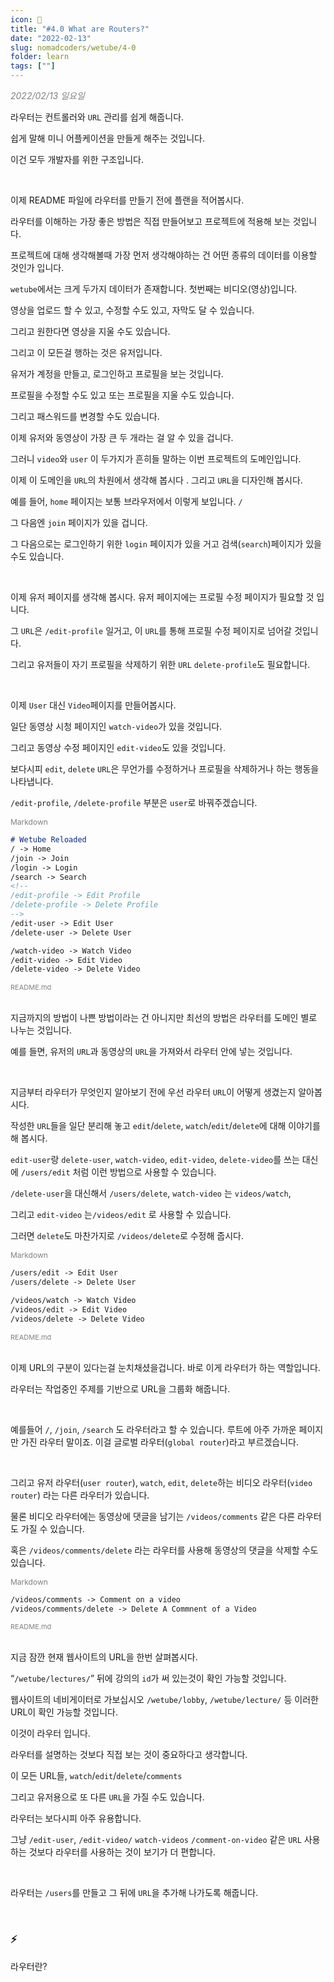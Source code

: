 ```yaml
---
icon: 📘
title: "#4.0 What are Routers?"
date: "2022-02-13"
slug: nomadcoders/wetube/4-0
folder: learn
tags: [""]
---
```


<div style="color:gray; font-style:italic;">2022/02/13 일요일</div>

라우터는 컨트롤러와 `URL` 관리를 쉽게 해줍니다.

쉽게 말해 미니 어플케이션을 만들게 해주는 것입니다.

이건 모두 개발자를 위한 구조입니다.

<br />

이제 README 파일에 라우터를 만들기 전에 플랜을 적어봅시다.

라우터를 이해하는 가장 좋은 방법은 직접 만들어보고 프로젝트에 적용해 보는 것입니다.

프로젝트에 대해 생각해볼때 가장 먼저 생각해야하는 건 어떤 종류의 데이터를 이용할 것인가 입니다.

`wetube`에서는 크게 두가지 데이터가 존재합니다. 첫번째는 비디오(영상)입니다.

영상을 업로드 할 수 있고, 수정할 수도 있고, 자막도 달 수 있습니다.

그리고 원한다면 영상을 지울 수도 있습니다.

그리고 이 모든걸 행하는 것은 유저입니다.

유저가 계정을 만들고, 로그인하고 프로필을 보는 것입니다.

프로필을 수정할 수도 있고 또는 프로필을 지울 수도 있습니다.

그리고 패스워드를 변경할 수도 있습니다.

이제 유저와 동영상이 가장 큰 두 개라는 걸 알 수 있을 겁니다.

그러니 `video`와 `user` 이 두가지가 흔히들 말하는 이번 프로젝트의 도메인입니다.

이제 이 도메인을 `URL`의 차원에서 생각해 봅시다 . 그리고 `URL`을 디자인해 봅시다.

예를 들어, `home` 페이지는 보통 브라우저에서 이렇게 보입니다. `/`

그 다음엔 `join` 페이지가 있을 겁니다.

그 다음으로는 로그인하기 위한 `login` 페이지가 있을 거고 검색(`search`)페이지가 있을 수도 있습니다.  

<br />

이제 유저 페이지를 생각해 봅시다. 유저 페이지에는 프로필 수정 페이지가 필요할 것 입니다.

그 `URL`은 `/edit-profile` 일거고, 이 `URL`를 통해  프로필 수정 페이지로 넘어갈 것입니다. 

그리고 유저들이 자기 프로필을 삭제하기 위한 `URL` `delete-profile`도 필요합니다.

<br />

이제 `User` 대신 `Video`페이지를 만들어봅시다.

일단 동영상 시청 페이지인 `watch-video`가 있을 것입니다.

그리고 동영상 수정 페이지인 `edit-video`도 있을 것입니다. 

보다시피 `edit`, `delete` `URL`은 무언가를 수정하거나 프로필을 삭제하거나 하는 행동을 나타냅니다.

`/edit-profile`, `/delete-profile` 부분은 `user`로 바꿔주겠습니다.  

<div style="color:gray; font-size:12px;">Markdown</div>

```markdown
# Wetube Reloaded
/ -> Home
/join -> Join
/login -> Login
/search -> Search
<!-- 
/edit-profile -> Edit Profile
/delete-profile -> Delete Profile
-->
/edit-user -> Edit User
/delete-user -> Delete User

/watch-video -> Watch Video
/edit-video -> Edit Video
/delete-video -> Delete Video
```
<div style="color:gray; font-size:11px;">README.md</div>  

<br />

지금까지의 방법이 나쁜 방법이라는 건 아니지만 최선의 방법은 라우터를 도메인 별로 나누는 것입니다.

예를 들면, 유저의 `URL`과 동영상의 `URL`을 가져와서 라우터 안에 넣는 것입니다.

<br />

지금부터 라우터가 무엇인지 알아보기 전에 우선 라우터 `URL`이 어떻게 생겼는지 알아봅시다.

작성한 `URL`들을 일단 분리해 놓고 `edit`/`delete`, `watch`/`edit`/`delete`에 대해 이야기를 해 봅시다.

`edit-user`랑 `delete-user`, `watch-video`, `edit-video`, `delete-video`를 쓰는 대신에 `/users/edit` 처럼 이런 방법으로 사용할 수 있습니다.

`/delete-user`을 대신해서 `/users/delete`, `watch-video` 는 `videos/watch`,

그리고 `edit-video` 는`/videos/edit` 로 사용할 수 있습니다. 

그러면 `delete`도 마찬가지로 `/videos/delete`로 수정해 줍시다.

<div style="color:gray; font-size:12px;">Markdown</div>

```markdown
/users/edit -> Edit User
/users/delete -> Delete User

/videos/watch -> Watch Video
/videos/edit -> Edit Video
/videos/delete -> Delete Video
```

<div style="color:gray; font-size:11px;">README.md</div>  

<br />

이제 URL의 구분이 있다는걸 눈치채셨을겁니다. 바로 이게 라우터가 하는 역할입니다.

라우터는 작업중인 주제를 기반으로 URL을 그룹화 해줍니다.

<br />

예를들어 `/`, `/join`, `/search` 도 라우터라고 할 수 있습니다. 루트에 아주 가까운 페이지만 가진 라우터 말이죠. 이걸 글로벌 라우터(`global router`)라고 부르겠습니다.

<br />

그리고 유저 라우터(`user router`), `watch`, `edit`, `delete`하는 비디오 라우터(`video router`) 라는 다른 라우터가 있습니다.

물론 비디오 라우터에는 동영상에 댓글을 남기는 `/videos/comments` 같은 다른 라우터도 가질 수 있습니다.

혹은 `/videos/comments/delete` 라는 라우터를 사용해 동영상의 댓글을 삭제할 수도 있습니다.

<div style="color:gray; font-size:12px;">Markdown</div>

```markdown
/videos/comments -> Comment on a video
/videos/comments/delete -> Delete A Commnent of a Video
```

<div style="color:gray; font-size:11px;">README.md</div>  

<br />

지금 잠깐 현재 웹사이트의 URL을 한번 살펴봅시다.

“`/wetube/lectures/`” 뒤에 강의의 `id`가 써 있는것이 확인 가능할 것입니다.

웹사이트의 네비게이터로 가보십시오 `/wetube/lobby`, `/wetube/lecture/` 등 이러한 URL이 확인 가능할 것입니다.

이것이 라우터 입니다.

라우터를 설명하는 것보다 직접 보는 것이 중요하다고 생각합니다.

이 모든 URL들, `watch`/`edit`/`delete`/`comments`

그리고 유저용으로 또 다른 `URL`을 가질 수도 있습니다.

라우터는 보다시피 아주 유용합니다.

그냥 `/edit-user`, `/edit-video/` `watch-videos` `/comment-on-video` 같은 `URL` 사용하는 것보다 라우터를 사용하는 것이 보기가 더 편합니다.

<br />

라우터는 `/users`를 만들고 그 뒤에 `URL`을 추가해 나가도록 해줍니다.

<br />

### ⚡️

라우터란?
